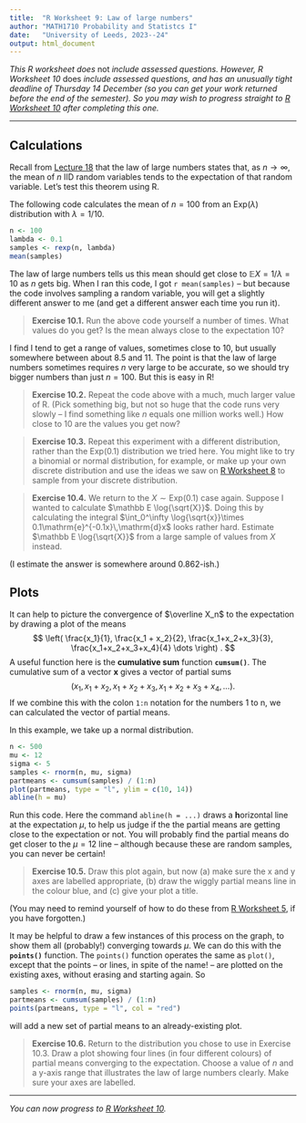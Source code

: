 ```yaml
---
title:  "R Worksheet 9: Law of large numbers"
author: "MATH1710 Probability and Statistcs I"
date:   "University of Leeds, 2023--24"
output: html_document
---
```


*This R worksheet does* not *include assessed questions. However, R Worksheet 10* does *include assessed questions, and has an unusually tight deadline of Thursday 14 December (so you can get your work returned before the end of the semester). So you may wish to progress straight to [R Worksheet 10](https://mpaldridge.github.io/math1710/R10-2324.html) after completing this one.*

------------------------------------------------------------------------

## Calculations

Recall from [Lecture 18](https://mpaldridge.github.io/math1710/L18-limit.html) that the law of large numbers states that, as $n \to \infty$, the mean of $n$ IID random variables tends to the expectation of that random variable. Let's test this theorem using R.

The following code calculates the mean of $n = 100$ from an $\text{Exp}(\lambda)$ distribution with $\lambda = 1/10$.

```r
n <- 100
lambda <- 0.1
samples <- rexp(n, lambda)
mean(samples)
```

The law of large numbers tells us this mean should get close to $\mathbb EX = 1/\lambda = 10$ as $n$ gets big. When I ran this code, I got `r mean(samples)` -- but because the code involves sampling a random variable, you will get a slightly different answer to me (and get a different answer each time you run it).

> **Exercise 10.1.** Run the above code yourself a number of times. What values do you get? Is the mean always close to the expectation 10?

I find I tend to get a range of values, sometimes close to 10, but usually somewhere between about 8.5 and 11. The point is that the law of large numbers sometimes requires $n$ very large to be accurate, so we should try bigger numbers than just $n = 100$. But this is easy in R!

> **Exercise 10.2.** Repeat the code above with a much, much larger value of R. (Pick something big, but not so huge that the code runs very slowly -- I find something like $n$ equals one million works well.) How close to 10 are the values you get now?

> **Exercise 10.3.** Repeat this experiment with a different distribution, rather than the $\text{Exp}(0.1)$ distribution we tried here. You might like to try a binomial or normal distribution, for example, or make up your own discrete distribution and use the ideas we saw on [R Worksheet 8](https://mpaldridge.github.io/math1710/R8.html) to sample from your discrete distribution.

> **Exercise 10.4.** We return to the $X \sim \text{Exp}(0.1)$ case again. Suppose I wanted to calculate $\mathbb E \log{\sqrt{X}}$. Doing this by calculating the integral $\int_0^\infty \log{\sqrt{x}}\times 0.1\mathrm{e}^{-0.1x}\,\mathrm{d}x$ looks rather hard. Estimate $\mathbb E \log{\sqrt{X}}$ from a large sample of values from $X$ instead.

(I estimate the answer is somewhere around 0.862-ish.)

## Plots

It can help to picture the convergence of $\overline X_n$ to the expectation by drawing a plot of the means $$ \left( \frac{x_1}{1}, \frac{x_1 + x_2}{2}, \frac{x_1+x_2+x_3}{3}, \frac{x_1+x_2+x_3+x_4}{4} \dots \right) . $$ A useful function here is the **cumulative sum** function **`cumsum()`**. The cumulative sum of a vector $\mathbf x$ gives a vector of partial sums $$(x_1, x_1 + x_2, x_1 + x_2 + x_3, x_1 + x_2 + x_3 + x_4, \dots) .$$ If we combine this with the colon `1:n` notation for the numbers 1 to n, we can calculated the vector of partial means.

In this example, we take up a normal distribution.

```r
n <- 500
mu <- 12
sigma <- 5
samples <- rnorm(n, mu, sigma)
partmeans <- cumsum(samples) / (1:n)
plot(partmeans, type = "l", ylim = c(10, 14))
abline(h = mu)
```

Run this code. Here the command `abline(h = ...)` draws a **h**orizontal line at the expectation $\mu$, to help us judge if the the partial means are getting close to the expectation or not. You will probably find the partial means do get closer to the $\mu = 12$ line -- although because these are random samples, you can never be certain!

> **Exercise 10.5.** Draw this plot again, but now (a) make sure the x and y axes are labelled appropriate, (b) draw the wiggly partial means line in the colour blue, and (c) give your plot a title.

(You may need to remind yourself of how to do these from [R Worksheet 5](https://mpaldridge.github.io/math1710/R5.html), if you have forgotten.)

It may be helpful to draw a few instances of this process on the graph, to show them all (probably!) converging towards $\mu$. We can do this with the **`points()`** function. The `points()` function operates the same as `plot()`, except that the points -- or lines, in spite of the name! -- are plotted on the existing axes, without erasing and starting again. So

```r
samples <- rnorm(n, mu, sigma)
partmeans <- cumsum(samples) / (1:n)
points(partmeans, type = "l", col = "red")
```

will add a new set of partial means to an already-existing plot.

> **Exercise 10.6.** Return to the distribution you chose to use in Exercise 10.3. Draw a plot showing four lines (in four different colours) of partial means converging to the expectation. Choose a value of $n$ and a y-axis range that illustrates the law of large numbers clearly. Make sure your axes are labelled.

------------------------------------------------------------------------

*You can now progress to [R Worksheet 10](https://mpaldridge.github.io/math1710/R10-2324.html).*

